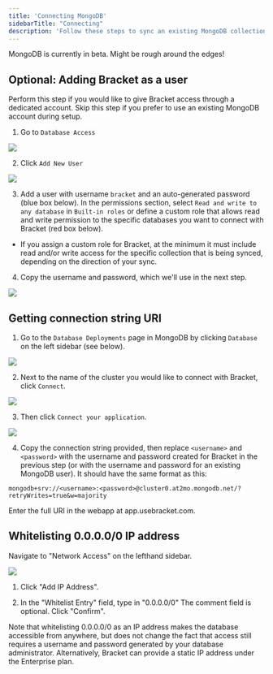 ```yaml
---
title: 'Connecting MongoDB'
sidebarTitle: "Connecting"
description: 'Follow these steps to sync an existing MongoDB collection'
---
```


<Warning>MongoDB is currently in beta. Might be rough around the edges!</Warning>

## Optional: Adding Bracket as a user
<Note>Perform this step if you would like to give Bracket access through a dedicated account. Skip this step if you prefer to use an existing MongoDB account during setup.</Note>

1. Go to `Database Access`

<Example>
  <img class="rounded-md h-32" src="/img/mongodb-1.png" />
</Example>

2. Click `Add New User`

<Example>
  <img class="rounded-md w-full" src="/img/mongodb-2.png" />
</Example>

3. Add a user with username `bracket` and an auto-generated password (blue box below). In the permissions section, select `Read and write to any database` in `Built-in roles` or define a custom role that allows read and write permission to the specific databases you want to connect with Bracket (red box below).
  - If you assign a custom role for Bracket, at the minimum it must include read and/or write access for the specific collection that is being synced, depending on the direction of your sync.
4. Copy the username and password, which we'll use in the next step.

<Example>
  <img class="rounded-md w-full" src="/img/mongodb-3.png" />
</Example>

## Getting connection string URI

1. Go to the `Database Deployments` page in MongoDB by clicking `Database` on the left sidebar (see below).

<Example>
  <img class="rounded-md h-32" src="/img/mongodb-6.png" />
</Example>

2. Next to the name of the cluster you would like to connect with Bracket, click `Connect`.

<Example>
  <img class="rounded-md w-full" src="/img/mongodb-7.png" />
</Example>

3. Then click `Connect your application`.

<Example>
  <img class="rounded-md w-full" src="/img/mongodb-8.png" />
</Example>

4. Copy the connection string provided, then replace `<username>` and `<password>` with the username and password created for Bracket in the previous step (or with the username and password for an existing MongoDB user). It should have the same format as this:

```shell MongoDB Connection URI
mongodb+srv://<username>:<password>@cluster0.at2mo.mongodb.net/?retryWrites=true&w=majority
```

Enter the full URI in the webapp at app.usebracket.com.

## Whitelisting 0.0.0.0/0 IP address

Navigate to "Network Access" on the lefthand sidebar.

<Example>
  <img class="rounded-md h-32" src="/img/mongodb-9.png" />
</Example>

1. Click "Add IP Address".

2. In the "Whitelist Entry" field, type in "0.0.0.0/0" The comment field is optional. Click "Confirm".

<Info>
  Note that whitelisting 0.0.0.0/0 as an IP address makes the database
  accessible from anywhere, but does not change the fact that access still
  requires a username and password generated by your database administrator.
  Alternatively, Bracket can provide a static IP address under the Enterprise plan.
</Info>
